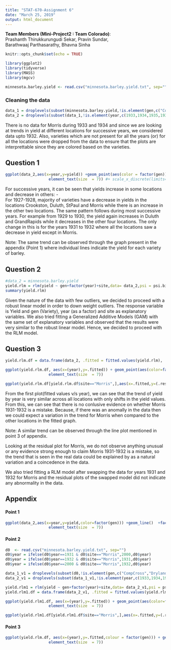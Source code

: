 ```yaml
---
title: "STAT-670-Assignment 6"
date: "March 25, 2019"
output: html_document
---
```


**Team Members (Mini-Project2 : Team Colorado)**: \
Prashanth Thirukkurungudi Sekar, Pravin Sundar,\
Barathwaaj Parthasarathy, Bhavna Sinha

```r
knitr::opts_chunk$set(echo = TRUE)
```


```r
library(ggplot2)
library(tidyverse)
library(MASS)
library(mgcv)
```


```r
minnesota.barley.yield <- read.csv("minnesota.barley.yield.txt", sep="")
```

### Cleaning the data
```r
data_1 = droplevels(subset(minnesota.barley.yield,!is.element(gen,c("CompCross","Dryland","Jeans","MechMixture","Heinrichs","Minsturdi","Spartan","No475","Colsess","No474","WisNo38"))))
data_2 = droplevels(subset(data_1,!is.element(year,c(1933,1934,1935,1936))))
```

There is no data for Morris during 1933 and 1934 and since we are looking at trends in yield at different locations for successive years, we considered data upto 1932. Also, varieties which are not present for all the years (or) for all the locations were dropped from the data to ensure that the plots are interprettable since they are colored based on the varieties.\


## Question 1


```r
ggplot(data_2,aes(x=year,y=yield)) +geom_point(aes(color = factor(gen))) + geom_smooth(method="loess") + facet_wrap(~site) +  ggtitle("Barley Yield v/s year at each location") + labs(x="Year",y="Yield") +  labs(color='Types of Barley')+ theme(axis.text.x =
                   element_text(size  = 7)) #+ scale_x_discrete(limits=c(1928,1930,1932,1934,1936))
```

For successive years, it can be seen that yields increase in some locations and decrease in others: - \
For 1927-1928, majority of varieties have a decrease in yields in the locations Crookston, Duluth, StPaul and Morris while there is an increase in the other two locations. The same pattern follows during most successive years. For example from 1929 to 1930, the yield again increases in Duluth and GrandRapids while it decreases in the other four locations. The only change in this is for the years 1931 to 1932 where all the locations saw a decrease in yield except in Morris. \

Note: The same trend can be observed through the graph present in the appendix (Point 1) where individual lines indicate the yield for each variety of barley. \

## Question 2

```r
#data_2 = minnesota.barley.yield
yield.rlm = rlm(yield ~ gen+factor(year)+site,data= data_2,psi = psi.bisquare)
summary(yield.rlm)
```


Given the nature of the data with few outliers, we decided to proceed with a robust linear model in order to down weight outliers. The response variable is Yield and gen (Variety), year (as a factor) and site as explanatory variables. We also tried fitting a Generalized Additive Models (GAM) with the same set of explanatory variables and observed that the results were very similar to the robust linear model. Hence, we decided to proceed with the RLM model.


## Question 3

```r
yield.rlm.df = data.frame(data_2, .fitted = fitted.values(yield.rlm), .resid = residuals(yield.rlm))
```


```r
ggplot(yield.rlm.df, aes(x=(year),y=.fitted)) + geom_point(aes(color=factor(gen))) + geom_smooth() + facet_wrap(~site) +  ggtitle("Fitted values v/s year at each location") + labs(x="Year",y="Fitted Values") +  labs(color='Types of Barley') + theme(axis.text.x =
                   element_text(size  = 7))

```

```r
ggplot(yield.rlm.df[yield.rlm.df$site=="Morris",],aes(x=.fitted,y=(.resid))) + geom_smooth(method="gam",se=F) +geom_point() + ggtitle("Residual v/s Fitted at Morris") + labs(x="Fitted Values",y="Residuals")
```

From the first plot(fitted values v/s year), we can see that the trend of yield by year is very similar across all locations with only shifts in the yield values. From this, we can see that there is no conlusive evidence on whether Morris 1931-1932 is a mistake. Because, if there was an anomally in the data then we could expect a variation in the trend for Morris when compared to the other locations in the fitted graph.\

Note: A similar trend can be observed through the line plot mentioned in point 3 of appendix. \

Looking at the residual plot for Morris, we do not observe anything unusual or any evidence strong enough to claim Morris 1931-1932 is a mistake, so the trend that is seen in the real data could be explained by as a natural variation and a coincedence in the data.

We also tried fitting a RLM model after swapping the data for years 1931 and 1932 for Morris and the residual plots of the swapped model did not indicate any abnormality in the data. \


## Appendix

#### Point 1

```r
ggplot(data_2,aes(x=year,y=yield,color=factor(gen))) +geom_line()  +facet_wrap(~site) +  ggtitle("Barley Yield v/s year at each location") + labs(x="Year",y="Yield") +  labs(color='Types of Barley') + theme(axis.text.x =
                   element_text(size  = 7))
```

#### Point 2

```r
d0  <- read.csv("minnesota.barley.yield.txt", sep="")
d0$year = ifelse(d0$year==1931 & d0$site=="Morris",2000,d0$year)
d0$year = ifelse(d0$year==1932 & d0$site=="Morris",1931,d0$year)
d0$year = ifelse(d0$year==2000 & d0$site=="Morris",1932,d0$year)

data_1_v1 = droplevels(subset(d0,!is.element(gen,c("CompCross","Dryland","Jeans","MechMixture","Heinrichs","Minsturdi","Spartan","No475","Colsess","No474","WisNo38"))))
data_2_v1 = droplevels(subset(data_1_v1,!is.element(year,c(1933,1934,1935,1936))))

yield.rlm1 = rlm(yield ~ gen+factor(year)+site,data= data_2_v1,psi = psi.bisquare)
yield.rlm1.df = data.frame(data_2_v1, .fitted = fitted.values(yield.rlm1), .resid = residuals(yield.rlm1))

ggplot(yield.rlm1.df, aes(x=(year),y=.fitted)) + geom_point(aes(color=factor(gen))) + geom_smooth() + facet_wrap(~site) +  ggtitle("Fitted values v/s year at each location (Swapped)") + labs(x="Year",y="Fitted Values") +  labs(color='Types of Barley') + theme(axis.text.x =
                   element_text(size  = 7))

ggplot(yield.rlm1.df[yield.rlm1.df$site=="Morris",],aes(x=.fitted,y=(.resid))) + geom_smooth(method="gam",se=F) +geom_point() + ggtitle("Residual v/s Fitted at Morris (Swapped)") + labs(x="Fitted Values",y="Residuals")
```


#### Point 3

```r
ggplot(yield.rlm.df, aes(x=(year),y=.fitted,colour = factor(gen))) + geom_line() + facet_wrap(~site) +  ggtitle("Fitted values v/s year at each location") + labs(x="Year",y="Fitted Values") +  labs(color='Types of Barley') + theme(axis.text.x =
                   element_text(size  = 7))

```